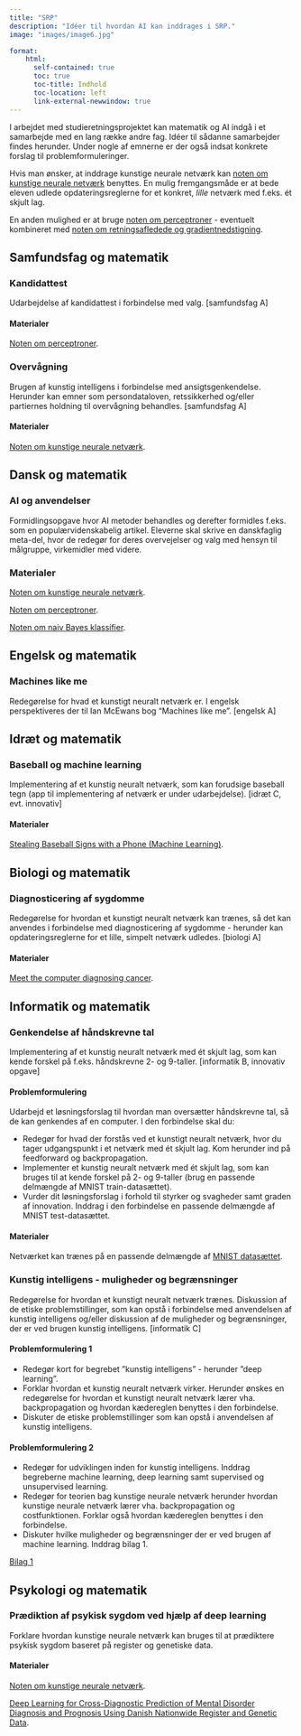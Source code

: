```yaml
---
title: "SRP"
description: "Idéer til hvordan AI kan inddrages i SRP."
image: "images/image6.jpg"

format:
    html: 
      self-contained: true
      toc: true
      toc-title: Indhold
      toc-location: left
      link-external-newwindow: true
---
```


I arbejdet med studieretningsprojektet kan matematik og AI indgå i et samarbejde med en lang række andre fag. Idéer til sådanne samarbejder findes herunder. Under nogle af emnerne er der også indsat konkrete forslag til problemformuleringer.

Hvis man ønsker, at inddrage kunstige neurale netværk kan [noten om kunstige neurale netværk](materialer/neurale_net/neurale_net.qmd) benyttes. En mulig fremgangsmåde er at bede eleven udlede opdateringsreglerne for et konkret, *lille* netværk med f.eks. ét skjult lag.

En anden mulighed er at bruge [noten om perceptroner](materialer/perceptron/perceptron.qmd) - eventuelt kombineret med [noten om retningsafledede og gradientnedstigning](materialer/retningsafledede/).

## Samfundsfag og matematik

::: {.callout-note collapse="true" appearance="minimal"}
### Kandidattest

Udarbejdelse af kandidattest i forbindelse med valg. [samfundsfag A]


#### Materialer

[Noten om perceptroner](materialer/perceptron/perceptron.qmd).
:::

::: {.callout-note collapse="true" appearance="minimal"}
### Overvågning

Brugen af kunstig intelligens i forbindelse med ansigtsgenkendelse. Herunder kan emner som persondataloven, retssikkerhed og/eller partiernes holdning til overvågning behandles. [samfundsfag A]

#### Materialer

[Noten om kunstige neurale netværk](materialer/neurale_net/neurale_net.qmd).

:::


## Dansk og matematik

::: {.callout-note collapse="true" appearance="minimal"}
### AI og anvendelser

Formidlingsopgave hvor AI metoder behandles og derefter formidles f.eks. som en populærvidenskabelig artikel. Eleverne skal skrive en danskfaglig meta-del, hvor de redegør for deres overvejelser og valg med hensyn til målgruppe, virkemidler med videre.

### Materialer
[Noten om kunstige neurale netværk](materialer/neurale_net/neurale_net.qmd).

[Noten om perceptroner](materialer/perceptron/perceptron.qmd).

[Noten om naiv Bayes klassifier](materialer/naivbayes/NaivBayes.qmd).

:::

## Engelsk og matematik

::: {.callout-note collapse="true" appearance="minimal"}
### Machines like me

Redegørelse for hvad et kunstigt neuralt netværk er. I engelsk perspektiveres der til Ian McEwans bog "Machines like me". [engelsk A]

:::


## Idræt og matematik

::: {.callout-note collapse="true" appearance="minimal"}
### Baseball og machine learning

Implementering af et kunstig neuralt netværk, som kan forudsige baseball tegn (app til implementering af netværk er under udarbejdelse). [idræt C, evt. innovativ]


#### Materialer
[Stealing Baseball Signs with a Phone (Machine Learning)](https://www.youtube.com/watch?v=PmlRbfSavbI&t=5s). 
:::


## Biologi og matematik

::: {.callout-note collapse="true" appearance="minimal"}
### Diagnosticering af sygdomme

Redegørelse for hvordan et kunstigt neuralt netværk kan trænes, så det kan anvendes i forbindelse med diagnosticering af sygdomme - herunder kan opdateringsreglerne for et lille, simpelt netværk udledes. [biologi A]


#### Materialer
[Meet the computer diagnosing cancer](https://www.youtube.com/watch?v=aLSzh_tqwxw&t=140s). 
:::

## Informatik og matematik

::: {.callout-note collapse="true" appearance="minimal"}
### Genkendelse af håndskrevne tal

Implementering af et kunstig neuralt netværk med ét skjult lag, som kan kende forskel på f.eks. håndskrevne 2- og 9-taller. [informatik B, innovativ opgave]

#### Problemformulering

Udarbejd et løsningsforslag til hvordan man oversætter håndskrevne tal, så de kan genkendes af en computer. I den forbindelse skal du:

+ Redegør for hvad der forstås ved et kunstigt neuralt netværk, hvor du tager udgangspunkt i et netværk med ét skjult lag. Kom herunder ind på feedforward og backpropagation.
+ Implementer et kunstig neuralt netværk med ét skjult lag, som kan bruges til at kende forskel på 2- og 9-taller (brug en passende delmængde af MNIST train-datasættet).
+ Vurder dit løsningsforslag i forhold til styrker og svagheder samt graden af innovation. Inddrag i den forbindelse en passende delmængde af MNIST test-datasættet.


#### Materialer
Netværket kan trænes på en passende delmængde af [MNIST datasættet](https://www.kaggle.com/datasets/oddrationale/mnist-in-csv?resource=download). 
:::


::: {.callout-note collapse="true" appearance="minimal"}
### Kunstig intelligens - muligheder og begrænsninger

Redegørelse for hvordan et kunstigt neuralt netværk trænes. Diskussion af de etiske problemstillinger, som kan opstå i forbindelse med anvendelsen af kunstig intelligens og/eller diskussion af de muligheder og begrænsninger, der er ved brugen kunstig intelligens. [informatik C]

#### Problemformulering 1

+ Redegør kort for begrebet ”kunstig intelligens” - herunder ”deep learning”.
+ Forklar hvordan et kunstig neuralt netværk virker. Herunder ønskes en redegørelse for hvordan et kunstigt neuralt netværk lærer vha. backpropagation og hvordan kædereglen benyttes i den forbindelse. 
+ Diskuter de etiske problemstillinger som kan opstå i anvendelsen af kunstig intelligens. 


#### Problemformulering 2

+ Redegør for udviklingen inden for kunstig intelligens. Inddrag begreberne machine learning, deep learning samt supervised og unsupervised learning.
+ Redegør for teorien bag kunstige neurale netværk herunder hvordan kunstige neurale netværk lærer vha. backpropagation og costfunktionen. Forklar også hvordan kædereglen benyttes i den forbindelse.
+ Diskuter hvilke muligheder og begrænsninger der er ved brugen af machine learning. Inddrag bilag 1.

[Bilag 1](https://medium.com/@hussain.tibacademy/advantages-and-disadvantages-of-machine-learning-language-ad11badda9e5)

:::

## Psykologi og matematik

::: {.callout-note collapse="true" appearance="minimal"}
### Prædiktion af psykisk sygdom ved hjælp af deep learning

Forklare hvordan kunstige neurale netværk kan bruges til at prædiktere psykisk sygdom baseret på register og genetiske data.


#### Materialer

[Noten om kunstige neurale netværk](materialer/neurale_net/neurale_net.qmd).

[Deep Learning for Cross-Diagnostic Prediction of Mental Disorder Diagnosis and Prognosis Using Danish Nationwide Register and Genetic Data](https://jamanetwork.com/journals/jamapsychiatry/article-abstract/2799270).

:::


